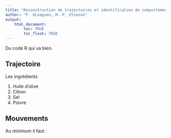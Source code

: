 ```yaml
---
title: "Reconstruction de trajectoires et identification de comportements à partir de données de géolocalisation"
author: "P. GLoaguen, M.-P. Etienne"
output: 
    html_document:
        toc: TRUE
        toc_float: TRUE
---
```


Du code R qui va bien.


## Trajectoire

Les ingrédients

1. Huile d'olive
2. Citron
3. Sel
4. Poivre


## Mouvements

Au minimum il faut :

